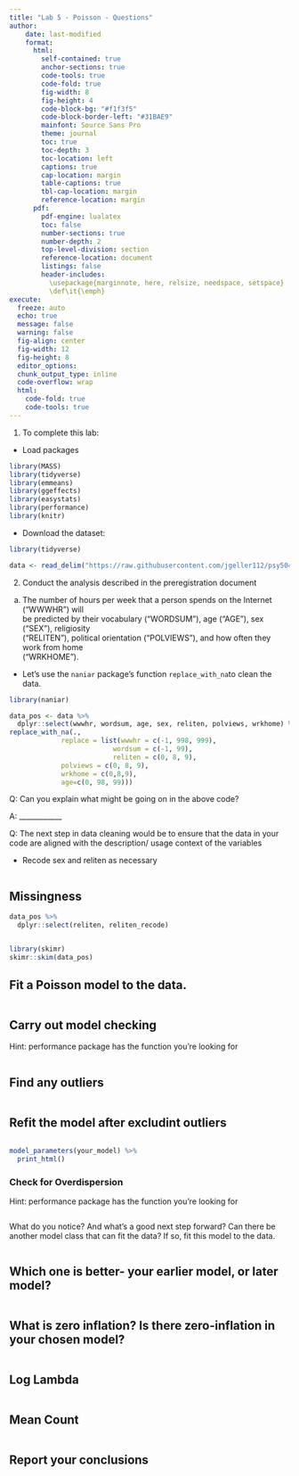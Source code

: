 ```yaml
---
title: "Lab 5 - Poisson - Questions"
author:
    date: last-modified
    format:
      html:
        self-contained: true
        anchor-sections: true
        code-tools: true
        code-fold: true
        fig-width: 8
        fig-height: 4
        code-block-bg: "#f1f3f5"
        code-block-border-left: "#31BAE9"
        mainfont: Source Sans Pro
        theme: journal
        toc: true
        toc-depth: 3
        toc-location: left
        captions: true
        cap-location: margin
        table-captions: true
        tbl-cap-location: margin
        reference-location: margin
      pdf:
        pdf-engine: lualatex
        toc: false
        number-sections: true
        number-depth: 2
        top-level-division: section
        reference-location: document
        listings: false
        header-includes:
          \usepackage{marginnote, here, relsize, needspace, setspace}
          \def\it{\emph}
execute:
  freeze: auto
  echo: true
  message: false
  warning: false
  fig-align: center
  fig-width: 12
  fig-height: 8
  editor_options: 
  chunk_output_type: inline
  code-overflow: wrap
  html:
    code-fold: true
    code-tools: true
---
```


1.  To complete this lab:

-   Load packages

```r
library(MASS)
library(tidyverse)
library(emmeans)
library(ggeffects)
library(easystats)
library(performance)
library(knitr)
```

- Download the dataset:

```r

library(tidyverse)

data <- read_delim("https://raw.githubusercontent.com/jgeller112/psy504-advanced-stats/main/slides/Poisson/data/2010.csv")

```

2. Conduct the analysis described in the preregistration document

a.  The number of hours per week that a person spends on the Internet ("WWWHR") will\
    be predicted by their vocabulary ("WORDSUM"), age ("AGE"), sex ("SEX"), religiosity\
    ("RELITEN"), political orientation ("POLVIEWS"), and how often they work from home\
    ("WRKHOME").


- Let's use the `naniar` package's function `replace_with_na`to clean the data. 

```r
library(naniar)

data_pos <- data %>%
  dplyr::select(wwwhr, wordsum, age, sex, reliten, polviews, wrkhome) %>%
replace_with_na(.,
             replace = list(wwwhr = c(-1, 998, 999),
                          wordsum = c(-1, 99),
                          reliten = c(0, 8, 9), 
             polviews = c(0, 8, 9), 
             wrkhome = c(0,8,9), 
             age=c(0, 98, 99)))
```
Q: Can you explain what might be going on in the above code?

A: ____________



Q: The next step in data cleaning would be to ensure that the data in your code are aligned with the description/ usage context of the variables

- Recode sex and reliten as necessary

```r


```
## Missingness
```r
data_pos %>%
  dplyr::select(reliten, reliten_recode)


library(skimr)
skimr::skim(data_pos)

```


## Fit a Poisson model to the data.

```r



```
## Carry out model checking

Hint: performance package has the function you're looking for

```r

```

## Find any outliers

```r

```

## Refit the model after excludint outliers

```r

```

```r
model_parameters(your_model) %>%
  print_html()
```

### Check for Overdispersion 

Hint: performance package has the function you're looking for
```r

```

What do you notice?
And what's a good next step forward?
Can there be another model class that can fit the data? If so, fit this model to the data. 

```r

```

## Which one is better- your earlier model, or later model?

```r

```

## What is zero inflation? Is there zero-inflation in your chosen model?
```r

```

::: panel-tabset
## Log Lambda

```r


```

## Mean Count

```r

```
:::

## Report your conclusions
